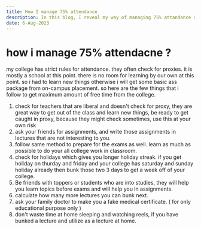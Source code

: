 ```yaml
---
title: How I manage 75% attendance
description: In this blog, I reveal my way of managing 75% attandance and still be able to achieve/learn more.
date: 6-Aug-2023
---
```

# how i manage 75% attendacne ?
my college has strict rules for attendance. they often check for proxies. it is mostly a school at this point. there is no room for learning by our own at this point. so i had to learn new things otherwise i will get some basic ass package from on-campus placement. so here are the few things that i follow to get maximum amount of free time from the college. 

1. check for teachers that are liberal and doesn't check for proxy, they are great way to get out of the class and learn new things, be ready to get caught in proxy, because they might check sometimes, use this at your own risk
2. ask your friends for assignments, and write those assignments in lectures that are not interesting to you.
3. follow same method to prepare for the exams as well. learn as much as possible to do your all college work in classroom.
4. check for holidays which gives you longer holiday streak. if you get holiday on thurday and friday and your college has saturday and sunday holiday already then bunk those two 3 days to get a week off of your college.
5. Be friends with toppers or students who are into studies, they will help you learn topics before exams and will help you in assignments.
6. calculate how many more lectures you can bunk next.
7. ask your family doctor to make you a fake medical certificate. ( for only educational purpose only )
8. don't waste time at home sleeping and watching reels, if you have bunked a lecture and utilize as a lecture at home. 

